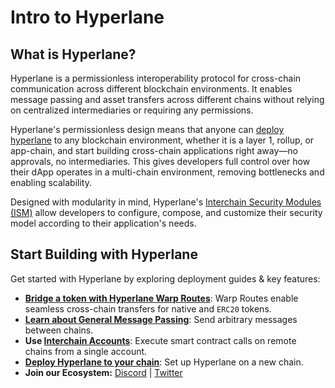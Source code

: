 # Intro to Hyperlane

## What is Hyperlane?

Hyperlane is a permissionless interoperability protocol for cross-chain communication across different blockchain environments. It enables message passing and asset transfers across different chains without relying on centralized intermediaries or requiring any permissions.

Hyperlane's permissionless design means that anyone can [deploy hyperlane](https://docs.hyperlane.xyz/docs/deploy-hyperlane) to any blockchain environment, whether it is a layer 1, rollup, or app-chain, and start building cross-chain applications right away—no approvals, no intermediaries. This gives developers full control over how their dApp operates in a multi-chain environment, removing bottlenecks and enabling scalability.

Designed with modularity in mind, Hyperlane's [Interchain Security Modules (ISM)](https://docs.hyperlane.xyz/docs/protocol/ISM/modular-security) allow developers to configure, compose, and customize their security model according to their application's needs.

## Start Building with Hyperlane

Get started with Hyperlane by exploring deployment guides & key features:

- **[Bridge a token with Hyperlane Warp Routes](/guides/deploy-warp-route.mdx)**: Warp Routes enable seamless cross-chain transfers for native and `ERC20` tokens.
- **[Learn about General Message Passing](./reference/messaging/send.mdx)**: Send arbitrary messages between chains.
- **Use [Interchain Accounts](https://docs.hyperlane.xyz/docs/reference/applications/interchain-account)**: Execute smart contract calls on remote chains from a single account.
- **[Deploy Hyperlane to your chain](/deploy-hyperlane.mdx)**: Set up Hyperlane on a new chain.
- **Join our Ecosystem:** [Discord](https://discord.com/invite/hyperlane) | [Twitter](https://x.com/hyperlane)

